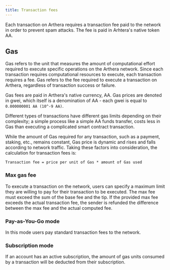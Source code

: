 ```yaml
---
title: Transaction fees
---
```


Each transaction on Arthera requires a transaction fee paid to the network in order to prevent spam attacks. The fee is paid in Arhtera's native token AA.

## Gas

Gas refers to the unit that measures the amount of computational effort required to execute specific operations on the Arthera network. Since each transaction requires computational resources to execute, each transaction requires a fee. Gas refers to the fee required to execute a transaction on Arthera, regardless of transaction success or failure.

Gas fees are paid in Arthera's native currency, AA. Gas prices are denoted in gwei, which itself is a denomination of AA - each gwei is equal to `0.000000001 AA (10^-9 AA)`.

Different types of transactions have different gas limits depending on their complexity; a simple process like a simple AA funds transfer, costs less in Gas than executing a complicated smart contract transaction.

While the amount of Gas required for any transaction, such as a payment, staking, etc., remains constant, Gas price is dynamic and rises and falls according to network traffic.
Taking these factors into consideration, the calculation for transaction fees is:

`Transaction fee = price per unit of Gas * amount of Gas used`

### Max gas fee

To execute a transaction on the network, users can specify a maximum limit they are willing to pay for their transaction to be executed. The max fee must exceed the sum of the base fee and the tip. If the provided max fee exceeds the actual transaction fee, the sender is refunded the difference between the max fee and the actual computed fee.

### Pay-as-You-Go mode

In this mode users pay standard transaction fees to the network.

### Subscription mode

If an account has an active subscription, the amount of gas units consumed by a transaction will be deducted from their subscription.
